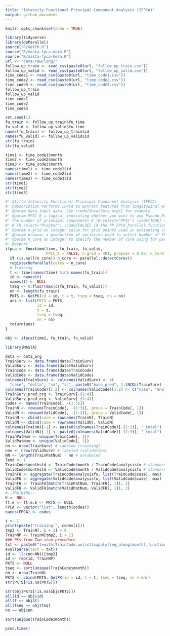 ```yaml
---
title: "Intensity Functional Principal Component Analysis (IFPCA)"
output: github_document
---
```


```r
knitr::opts_chunk$set(echo = TRUE)
```

```r
library(tidyverse)
library(doParallel)
source("R/GetPK.R")
source("R/masta-fpca-main.R")
source("R/masta-fpca-kern.R")
url <- "data-raw/long/"
follow_up_train <- read_csv(paste0(url, "follow_up_train.csv"))
follow_up_valid <- read_csv(paste0(url, "follow_up_valid.csv"))
time_code1 <- read_csv(paste0(url, "time_code1.csv"))
time_code2 <- read_csv(paste0(url, "time_code2.csv"))
time_code3 <- read_csv(paste0(url, "time_code3.csv"))
follow_up_train
follow_up_valid
time_code1
time_code2
time_code3
```

```r
set.seed(1)
fu_train <- follow_up_train$fu_time
fu_valid <- follow_up_valid$fu_time
names(fu_train) <- follow_up_train$id
names(fu_valid) <- follow_up_valid$id
str(fu_train)
str(fu_valid)
```

```r
time1 <- time_code1$month
time2 <- time_code2$month
time3 <- time_code3$month
names(time1) <- time_code1$id
names(time2) <- time_code2$id
names(time3) <- time_code3$id
str(time1)
str(time2)
str(time3)
```

```r
#' @title Intensity Functional Principal Component Analysis (IFPCA)
#' @description Performs IFPCA to extract features from longitudinal encounter data.
#' @param data input data. See \code{data(data_org)} for example.
#' @param PPIC_K a logical indicating whether you want to use Pseudo-Poisson Information Criterion to choose 
#' the number of principal components K (K.select="PPIC") \code{TRUE} or another criterion to choose 
#' K (K.select="PropVar") \code{FALSE} in the PP_FPCA_Parallel function (hidden). Default is \code{FALSE}.
#' @param n.grid an integer value for grid points used in estimating covariance function g. Default is \code{401}.
#' @param propvar a proportion of variation used to select number of FPCs. Default is \code{0.85}.
#' @param n_core an integer to specify the number of core using for parallel computing. 
#' @export
ifpca <- function(time, fu_train, fu_valid, 
                  PPIC_K = FALSE, n.grid = 401, propvar = 0.85, n_core = NULL) {
  if (is.null(n_core)) n_core <- parallel::detectCores()
  registerDoParallel(cores = n_core)    
  # training
  t <- time[names(time) %in% names(fu_train)]
  id <- names(t)
  names(t) <- NULL
  tseq <- 0:floor(max(c(fu_train, fu_valid)))
  nn <- length(fu_train)
  PKTS <- GetPK(id = id, t = t, tseq = tseq, nn = nn)
  ans <- list(PKTS = PKTS, 
              id = id, 
              t = t, 
              tseq = tseq, 
              nn = nn)
  return(ans)
}
```

```r
obj <- ifpca(time1, fu_train, fu_valid)
```

```r
library(MASTA)
```

```r
data <- data_org
TrainSurv <- data.frame(data$TrainSurv)
ValidSurv <- data.frame(data$ValidSurv)
TrainCode <- data.frame(data$TrainCode)
ValidCode <- data.frame(data$ValidCode)
colnames(TrainSurv) <- colnames(ValidSurv) <- c(
  "case", "delta", "sx", "sc", paste0("base_pred", 1:(NCOL(TrainSurv) - 4)))
colnames(TrainCode)[1:2] <- colnames(ValidCode)[1:2] <- c("case", "analysisfu")  
TrainSurv_pred_org <- TrainSurv[-(1:4)]
ValidSurv_pred_org <- ValidSurv[-(1:4)]  
codes <- names(TrainCode[, -(1:3)])
TrainN <- rowsum(TrainCode[, -(1:3)], group = TrainCode[, 1])
ValidN <- rowsum(ValidCode[, -(1:3)], group = ValidCode[, 1])
TrainN <- cbind(case = rownames(TrainN), TrainN)
ValidN <- cbind(case = rownames(ValidN), ValidN)  
colnames(TrainN)[-1] <- paste0(colnames(TrainCode)[-(1:3)], "_total")
colnames(ValidN)[-1] <- paste0(colnames(ValidCode)[-(1:3)], "_total")
TrainPatNum <- unique(TrainCode[, 1])
ValidPatNum <- unique(ValidCode[, 1])
nn <- nrow(TrainSurv) # labeled (training)
nnv <- nrow(ValidSurv) # labeled (validation)
NN <- length(TrainPatNum) - nn # unlabeled  
Tend <- 1
TrainCode$monthstd <- TrainCode$month / TrainCode$analysisfu # standardize follow up time
ValidCode$monthstd <- ValidCode$month / ValidCode$analysisfu # standardize follow up time 
TrainFU <- aggregate(TrainCode$analysisfu, list(TrainCode$case), max)  
ValidFU <- aggregate(ValidCode$analysisfu, list(ValidCode$case), max)
TrainFU <- TrainFU[match(TrainPatNum, TrainFU[, 1]), 2]
ValidFU <- ValidFU[match(ValidPatNum, ValidFU[, 1]), 2]
#--TRAINING---
K <- NULL
ft.e <- ft.e.S <- PKTS <- NULL
FPCA <- vector("list", length(codes))
names(FPCA) <- codes
```

```r
i <- 1
print(paste("training:", codes[i]))
tmp2 <- TrainN[, i + 1] > 0
TrainNP <- TrainN[tmp2, i + 1]
### PKs from Two-step procedure
txt <- paste0("t=with(TrainCode,unlist(sapply(seq_along(month),function(j) rep(month[j],",codes[i],"[j]))))")
eval(parse(text = txt))
id <- (1:(nn+NN))[tmp2]
id <- rep(id, TrainNP)
PKTS <- NULL
tseq <- sort(unique(TrainCode$month))
nn <- nrow(TrainN)
PKTS <- cbind(PKTS, GetPK(id = id, t = t, tseq = tseq, nn = nn))    
str(PKTS[!is.na(PKTS)])
```

```r
str(obj$PKTS[!is.na(obj$PKTS)])
all(id == obj$id)
all(t == obj$t)
all(tseq == obj$teq)
nn == obj$nn
```

```r
sort(unique(TrainCode$month))
```

```r
proc.time()
```
